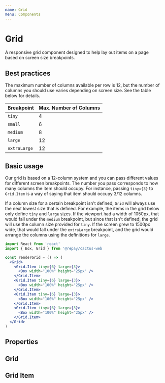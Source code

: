 ```yaml
---
name: Grid
menu: Components
---
```



# Grid

A responsive grid component designed to help lay out items on a page based on screen size breakpoints.

## Best practices

The maximum number of columns available per row is 12, but the number of columns you should use varies depending on screen size. See the table below for details.

| **Breakpoint** | **Max. Number of Columns**       |
| -------------- | -------------------------------- |
| `tiny`         | 4                                |
| `small`        | 6                                |
| `medium`       | 8                                |
| `large`        | 12                               |
| `extraLarge`   | 12                               |

## Basic usage

Our grid is based on a 12-column system and you can pass different values for different screen breakpoints. The number you pass corresponds to how many columns the item should occupy.
For instance, passing `tiny={3}` to `Grid.Item` is a way of saying that item should occupy 3/12 columns.

If a column size for a certain breakpoint isn't defined, `Grid` will always use the next lowest size that *is* defined. For example, the items in the grid below
only define `tiny` and `large` sizes. If the viewport had a width of 1050px, that would fall under the `medium` breakpoint, but since that isn't defined, the grid
will use the column size provided for `tiny`. If the screen grew to 1500px wide, that would fall under the `extraLarge` breakpoint, and the grid would arrange the
columns using the definitions for `large`.

```jsx
import React from 'react'
import { Box, Grid } from '@repay/cactus-web

const renderGrid = () => (
  <Grid>
    <Grid.Item tiny={6} large={3}>
      <Box width="100%" height="25px" />
    </Grid.Item>
    <Grid.Item tiny={6} large={3}>
      <Box width="100%" height="25px" />
    </Grid.Item>
    <Grid.Item tiny={6} large={3}>
      <Box width="100%" height="25px" />
    </Grid.Item>
    <Grid.Item tiny={6} large={3}>
      <Box width="100%" height="25px" />
    </Grid.Item>
  </Grid>
)
```

## Properties

## Grid
<PropsTable of={Grid} />

## Grid Item
<PropsTable of={Grid} staticProp="Item" />
